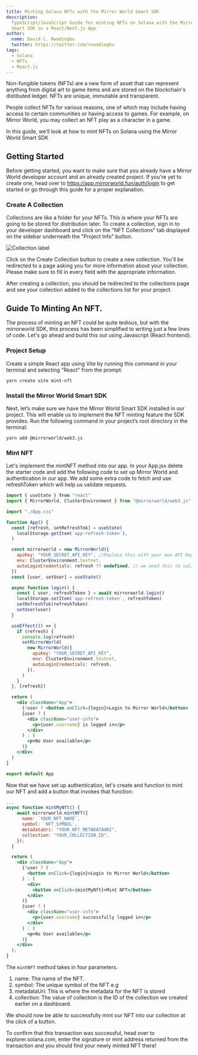 ```yaml
---
title: Minting Solana NFTs with the Mirror World Smart SDK
description:
  TypeScript/JavaScript Guide for minting NFTs on Solana with the Mirror World
  Smart SDK in a React/Next.js App
author:
  name: David C. Nwadiogbu
  twitter: https://twitter.com/cnwadiogbu
tags:
  - Solana
  - NFTs
  - React.js
---
```


Non-fungible tokens (NFTs) are a new form of asset that can represent anything
from digital art to game items and are stored on the blockchain's distibuted
ledger. NFTs are unique, immutable and transparent.

People collect NFTs for various reasons, one of which may include having access
to certain communities or having access to games. For example, on Mirror World,
you may collect an NFT play as a character in a game.

In this guide, we’ll look at how to mint NFTs on Solana using the Mirror World
Smart SDK

## Getting Started

Before getting started, you want to make sure that you already have a Mirror
World developer account and an already created project. If you're yet to create
one, head over to https://app.mirrorworld.fun/auth/login to get started or go
through this guide for a proper explanation.

### Create A Collection

Collections are like a folder for your NFTs. This is where your NFTs are going
to be stored for distribution later. To create a collection, sign in to your
developer dashboard and click on the "NFT Collections" tab displayed on the
sidebar underneath the "Project Info" button.

![Collection label](https://res.cloudinary.com/dkegnossp/image/upload/v1668632118/1280X1280_i5vqoo.png)

Click on the Create Collection button to create a new collection. You'll be
redirected to a page asking you for more information about your collection.
Please make sure to fill in every field with the appropriate information.

After creating a collection, you should be redirected to the collections page
and see your collection added to the collections list for your project.

## Guide To Minting An NFT.

The process of minting an NFT could be quite tedious, but with the mirrorworld
SDK, this process has been simplified to writing just a few lines of code. Let's
go ahead and build this out using Javascript (React frontend).

### Project Setup

Create a simple React app using Vite by running this command in your terminal
and selecting "React" from the prompt:

```shell
yarn create vite mint-nft
```

### Install the Mirror World Smart SDK

Next, let’s make sure we have the Mirror World Smart SDK installed in our
project. This will enable us to implement the NFT minting feature the SDK
provides. Run the following command in your project’s root directory in the
terminal:

```shell
yarn add @mirrorworld/web3.js
```

### Mint NFT

Let's implement the mintNFT method into our app. In your App.jsx delete the
starter code and add the following code to set up Mirror World and
authentication in our app. We add some extra code to fetch and use refreshToken
which will help us validate requests.

```jsx
import { useState } from "react"
import { MirrorWorld, ClusterEnvironment } from "@mirrorworld/web3.js"

import "./App.css"

function App() {
  const [refresh, setRefreshTok] = useState(
    localStorage.getItem(`app-refresh-token`),
  )

  const mirrorworld = new MirrorWorld({
    apiKey: "YOUR_SECRET_API_KEY", //Replace this with your own API Key
    env: ClusterEnvironment.testnet,
    autoLoginCredentials: refresh ?? undefined, // we need this to validate our requests
  })
  const [user, setUser] = useState()

  async function login() {
    const { user, refreshToken } = await mirrorworld.login()
    localStorage.setItem(`app-refresh-token`, refreshToken)
    setRefreshTok(refreshToken)
    setUser(user)
  }

  useEffect(() => {
    if (refresh) {
      console.log(refresh)
      setMirrorWorld(
        new MirrorWorld({
          apiKey: "YOUR_SECRET_API_KEY",
          env: ClusterEnvironment.testnet,
          autoLoginCredentials: refresh,
        }),
      )
    }
  }, [refresh])

  return (
    <div className="App">
      {!user ? <button onClick={login}>Login to Mirror World</button> : ""}
      {user ? (
        <div className="user-info">
          <p>{user.username} is logged in</p>
        </div>
      ) : (
        <p>No User available</p>
      )}
    </div>
  )
}

export default App
```

Now that we have set up authentication, let's create and function to mint our
NFT and add a button that invokes that function:

```jsx
...
async function mintMyNft() {
    await mirrorworld.mintNFT({
      name: `YOUR_NFT_NAME`,
      symbol: `NFT_SYMBOL`,
      metadataUri: "YOUR_NFT_METADATAURI",
      collection: "YOUR_COLLECTION_ID",
    });
  }

  return (
    <div className="App">
      {!user ? (
        <button onClick={login}>Login to Mirror World</button>
      ) : (
        <div>
          <button onClick={mintMyNft}>Mint NFT</button>
        </div>
      )}
      {user ? (
        <div className="user-info">
          <p>{user.username} successfully logged in</p>
        </div>
      ) : (
        <p>No User available</p>
      )}
    </div>
  );
}
```

The `mintNFT` method takes in four parameters.

1. name: The name of the NFT.
2. symbol: The unique symbol of the NFT e.g
3. metadataUri: This is where the metadata for the NFT is stored
4. collection: The value of collection is the ID of the collection we created
   earlier on a dashboard.

We should now be able to successfully mint our NFT into our collection at the
click of a button.

To confirm that this transaction was successful, head over to
explorer.solana.com, enter the signature or mint address returned from the
transaction and you should find your newly minted NFT there!
